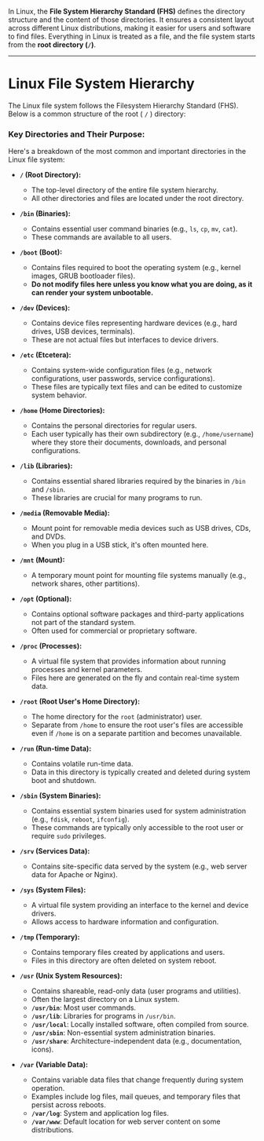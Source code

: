 In Linux, the **File System Hierarchy Standard (FHS)** defines the directory structure and the content of those directories. It ensures a consistent layout across different Linux distributions, making it easier for users and software to find files. Everything in Linux is treated as a file, and the file system starts from the **root directory (`/`)**.

---

# Linux File System Hierarchy

The Linux file system follows the Filesystem Hierarchy Standard (FHS). Below is a common structure of the root ( `/` ) directory:



### Key Directories and Their Purpose:

Here's a breakdown of the most common and important directories in the Linux file system:

* **`/` (Root Directory):**
    * The top-level directory of the entire file system hierarchy.
    * All other directories and files are located under the root directory.

* **`/bin` (Binaries):**
    * Contains essential user command binaries (e.g., `ls`, `cp`, `mv`, `cat`).
    * These commands are available to all users.

* **`/boot` (Boot):**
    * Contains files required to boot the operating system (e.g., kernel images, GRUB bootloader files).
    * **Do not modify files here unless you know what you are doing, as it can render your system unbootable.**

* **`/dev` (Devices):**
    * Contains device files representing hardware devices (e.g., hard drives, USB devices, terminals).
    * These are not actual files but interfaces to device drivers.

* **`/etc` (Etcetera):**
    * Contains system-wide configuration files (e.g., network configurations, user passwords, service configurations).
    * These files are typically text files and can be edited to customize system behavior.

* **`/home` (Home Directories):**
    * Contains the personal directories for regular users.
    * Each user typically has their own subdirectory (e.g., `/home/username`) where they store their documents, downloads, and personal configurations.

* **`/lib` (Libraries):**
    * Contains essential shared libraries required by the binaries in `/bin` and `/sbin`.
    * These libraries are crucial for many programs to run.

* **`/media` (Removable Media):**
    * Mount point for removable media devices such as USB drives, CDs, and DVDs.
    * When you plug in a USB stick, it's often mounted here.

* **`/mnt` (Mount):**
    * A temporary mount point for mounting file systems manually (e.g., network shares, other partitions).

* **`/opt` (Optional):**
    * Contains optional software packages and third-party applications not part of the standard system.
    * Often used for commercial or proprietary software.

* **`/proc` (Processes):**
    * A virtual file system that provides information about running processes and kernel parameters.
    * Files here are generated on the fly and contain real-time system data.

* **`/root` (Root User's Home Directory):**
    * The home directory for the `root` (administrator) user.
    * Separate from `/home` to ensure the root user's files are accessible even if `/home` is on a separate partition and becomes unavailable.

* **`/run` (Run-time Data):**
    * Contains volatile run-time data.
    * Data in this directory is typically created and deleted during system boot and shutdown.

* **`/sbin` (System Binaries):**
    * Contains essential system binaries used for system administration (e.g., `fdisk`, `reboot`, `ifconfig`).
    * These commands are typically only accessible to the root user or require `sudo` privileges.

* **`/srv` (Services Data):**
    * Contains site-specific data served by the system (e.g., web server data for Apache or Nginx).

* **`/sys` (System Files):**
    * A virtual file system providing an interface to the kernel and device drivers.
    * Allows access to hardware information and configuration.

* **`/tmp` (Temporary):**
    * Contains temporary files created by applications and users.
    * Files in this directory are often deleted on system reboot.

* **`/usr` (Unix System Resources):**
    * Contains shareable, read-only data (user programs and utilities).
    * Often the largest directory on a Linux system.
    * **`/usr/bin`**: Most user commands.
    * **`/usr/lib`**: Libraries for programs in `/usr/bin`.
    * **`/usr/local`**: Locally installed software, often compiled from source.
    * **`/usr/sbin`**: Non-essential system administration binaries.
    * **`/usr/share`**: Architecture-independent data (e.g., documentation, icons).

* **`/var` (Variable Data):**
    * Contains variable data files that change frequently during system operation.
    * Examples include log files, mail queues, and temporary files that persist across reboots.
    * **`/var/log`**: System and application log files.
    * **`/var/www`**: Default location for web server content on some distributions.